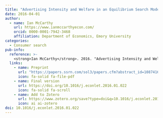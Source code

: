 ```yaml
---
title: "Advertising Intensity and Welfare in an Equilibrium Search Model"
date: 2016-04-01
author:
  - name: Ian McCarthy
    url: https://www.ianmccarthyecon.com/
    orcid: 0000-0001-7942-3468
    affiliation: Department of Economics, Emory University
categories: 
  - Consumer search
pub-info:
  reference: >-
    <strong>Ian McCarthy</strong>. 2016. "Advertising Intensity and Welfare in an Equilibrium Search Model,” <em>Economics Letters</em> 141:20-26. doi: <a href="https://doi.org/10.1016/j.econlet.2016.01.022"><code>10.1016/j.econlet.2016.01.022</code></a>
  links:
    - name: Preprint
      url: "https://papers.ssrn.com/sol3/papers.cfm?abstract_id=1087416"
      icon: fa-solid fa-file-pdf
    - name: Final version
      url: https://doi.org/10.1016/j.econlet.2016.01.022
      icon: fa-solid fa-scroll
    - name: Add to Zotero
      url: https://www.zotero.org/save?type=doi&q=10.1016/j.econlet.2016.01.022
      icon: ai ai-zotero
doi: 10.1016/j.econlet.2016.01.022
---
```

